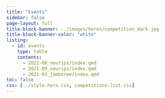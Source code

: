 ```yaml
---
title: "Events"
sidebar: false
page-layout: full
title-block-banner: ../images/heros/competition_dark.jpg
title-block-banner-color: "white"
listing:
  - id: events
    type: table
    contents:
      - 2022-08_neurips/index.qmd
      - 2021-09_neurips/index.qmd
      - 2021-03_jamboree/index.qmd
toc: false
css: [../style-hero.css, competitions-list.css]
---
```


:::{#competitions}
:::
